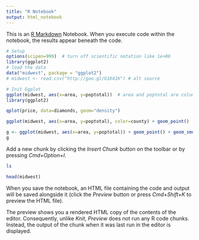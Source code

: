 ```yaml
---
title: "R Notebook"
output: html_notebook
---
```


This is an [R Markdown](http://rmarkdown.rstudio.com) Notebook. When you execute code within the notebook, the results appear beneath the code. 


```r
# Setup
options(scipen=999)  # turn off scientific notation like 1e+06
library(ggplot2)
# load the data
data("midwest", package = "ggplot2")  
# midwest <- read.csv("http://goo.gl/G1K41K") # alt source 

# Init Ggplot
ggplot(midwest, aes(x=area, y=poptotal))  # area and poptotal are columns in 'midwest'
library(ggplot2)

qplot(price, data=diamonds, geom="density")

ggplot(midwest, aes(x=area, y=poptotal), color=county) + geom_point()

g <- ggplot(midwest, aes(x=area, y=poptotal)) + geom_point() + geom_smooth(method="lm")
g
```

Add a new chunk by clicking the *Insert Chunk* button on the toolbar or by pressing *Cmd+Option+I*.
```bash
ls
```

```r
head(midwest)
```

When you save the notebook, an HTML file containing the code and output will be saved alongside it (click the *Preview* button or press *Cmd+Shift+K* to preview the HTML file). 

The preview shows you a rendered HTML copy of the contents of the editor. Consequently, unlike *Knit*, *Preview* does not run any R code chunks. Instead, the output of the chunk when it was last run in the editor is displayed.


